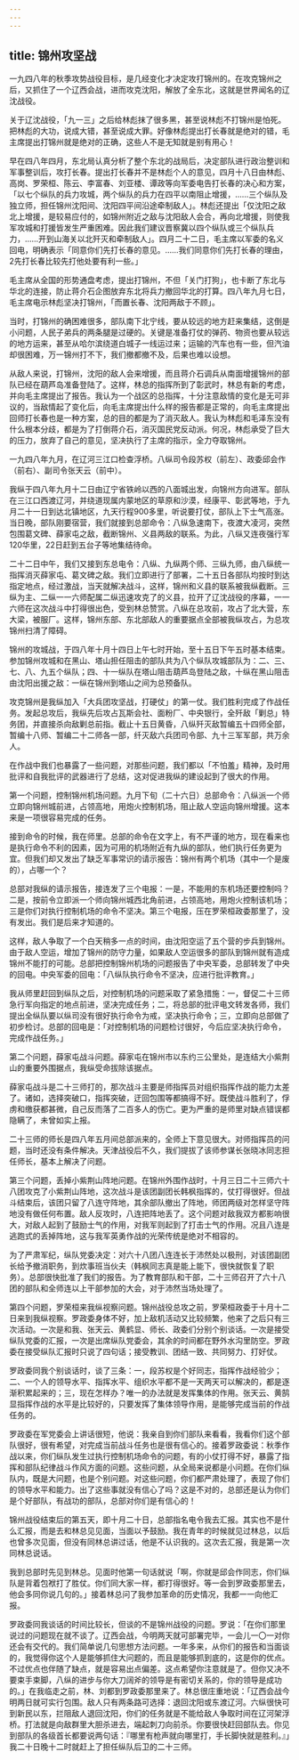```yaml
---
---
---
```

title: 锦州攻坚战
---




一九四八年的秋季攻势战役目标，是几经变化才决定攻打锦州的。在攻克锦州之后，又抓住了一个辽西会战，进而攻克沈阳，解放了全东北，这就是世界闻名的辽沈战役。

关于辽沈战役，「九一三」之后给林彪抹了很多黑，甚至说林彪不打锦州是怕死。把林彪的大功，说成大错，甚至说成大罪。好像林彪提出打长春就是绝对的错，毛主席提出打锦州就是绝对的正确，这些人不是无知就是别有用心！

早在四八年四月，东北局认真分析了整个东北的战局后，决定部队进行政治整训和军事整训后，攻打长春。提出打长春并不是林彪个人的意见，四月十八日由林彪、高岗、罗荣桓、陈云、李富春、刘亚楼、谭政等向军委电告打长春的决心和方案，「以七个纵队的兵力攻城，两个纵队的兵力在四平以南阻止增援，……三个纵队及独立师，担任锦州沈阳间、沈阳四平间沿途牵制敌人」。林彪还提出「仅沈阳之敌北上增援，是较易应付的，如锦州附近之敌与沈阳敌人会合，再向北增援，则使我军攻城和打援皆发生严重困难。因此我们建议晋察冀以四个纵队或三个纵队兵力，……开到山海关以北歼灭和牵制敌人」。四月二十二日，毛主席以军委的名义回电，明确表示「同意你们先打长春的意见。……我们同意你们先打长春的理由，2先打长春比较先打他处要有利一些。」

毛主席从全国的形势通盘考虑，提出打锦州，不但「关门打狗」，也卡断了东北与华北的连接，防止蒋介石企图放弃东北将兵力撤回华北的打算。四八年九月七日，毛主席电示林彪坚决打锦州，「而置长春、沈阳两敌于不顾」。

当时，打锦州的确困难很多，部队南下北宁线，要从较远的地方赶来集结，这倒是小问题，人民子弟兵的两条腿是过硬的。关键是准备打仗的弹药、物资也要从较远的地方运来，甚至从哈尔滨绕道白城子一线运过来；运输的汽车也有一些，但汽油却很困难，万一锦州打不下，我们撤都撤不及，后果也难以设想。

从敌人来说，打锦州，沈阳的敌人会来增援，而且蒋介石调兵从南面增援锦州的部队已经在葫芦岛准备登陆了。这样，林总的指挥所到了彰武时，林总有新的考虑，并向毛主席提出了报告。我认为一个战区的总指挥，十分注意敌情的变化是无可非议的，当敌情起了变化后，向毛主席提出什么样的报告都是正常的，向毛主席提出回师打长春也是一种方案，总的目的都是为了消灭敌人。我认为林彪和毛泽东没有什么根本分歧，都是为了打倒蒋介石，消灭国民党反动派。何况，林彪承受了巨大的压力，放弃了自己的意见，坚决执行了主席的指示，全力夺取锦州。



一九四八年九月，在辽河三江口检查浮桥。八纵司令段苏权（前左）、政委邱会作（前右）、副司令张天云（前中）。

我纵于四八年九月十二日由辽宁省铁岭以西的八面城出发，向锦州方向进军。部队在三江口西渡辽河，并绕道现属内蒙地区的草原和沙漠，经康平、彰武等地，于九月二十一日到达北镇地区，九天行程900多里，听说要打仗，部队上下士气高涨。当日晚，部队刚要宿营，我们就接到总部命令：八纵急速南下，夜渡大凌河，突然包围葛文碑、薛家屯之敌，截断锦州、义县两敌的联系。为此，八纵又连夜强行军120华里，22日赶到五台子等地集结待命。

二十二日中午，我们又接到东总电令：八纵、九纵两个师、三纵九师，由八纵统一指挥消灭薛家屯、葛文碑之敌。我们立即进行了部署，二十五日各部队均按时到达指定地点，经过激战，当天就解决战斗，这样，锦州和义县的联系被我纵截断。三纵为主、二纵一一六师配属二纵迅速攻克了的义县，拉开了辽沈战役的序幕，一一六师在这次战斗中打得很出色，受到林总赞赏。八纵在总攻前，攻占了北大营，东大梁，被服厂。这样，锦州东部、东北部敌人的重要据点全部被我纵攻占，为总攻锦州扫清了障碍。

锦州的攻城战，于四八年十月十四日上午七时开始，至十五日下午五时基本结束。参加锦州攻城和在黑山、塔山担任阻击的部队共为八个纵队攻城部队为：二、三、七、八、九五个纵队；四、十一纵队在塔山阻击葫芦岛登陆之敌，十纵在黑山阻击由沈阳出援之敌：一纵在锦州到塔山之间为总预备队。

攻克锦州是我纵加入「大兵团攻坚战，打硬仗」的第一仗。我们胜利完成了作战任务。发起总攻后，我纵先后攻占瓦斯会社、面粉厂、中央银行，全歼敌「剿总」特务团，并直接杀向敌剿总前指。截止十五日黄昏，八纵歼灭敌暂编五十四师全部，暂编十八师、暂编二十二师各一部，纤灭敌六兵团司令部、九十三军军部，共万余人。

在作战中我们也暴露了一些问题，对那些问题，我们都以「不怕羞」精神，及时用批评和自我批评的武器进行了总结，这对促进我纵的建设起到了很大的作用。

第一个问题，控制锦州机场问题。九月下旬（二十六日）总部命令：八纵派一个师立即向锦州城前进，占领高地，用炮火控制机场，阻止敌人空运向锦州增援。这本来是一项很容易完成的任务。

接到命令的时候，我在师里。总部的命令在文字上，有不严谨的地方，现在看来也是执行命令不利的因素，因为可用的机场附近有九纵的部队，他们执行任务更为宜。但我们却又发出了缺乏军事常识的请示报告：锦州有两个机场（其中一个是废的），占哪一个？

总部对我纵的请示报告，接连发了三个电报：一是，不能用的东机场还要控制吗？二是，按前令立即派一个师向锦州城西北角前进，占领高地，用炮火控制该机场；三是你们对执行控制机场的命令不坚决。第三个电报，压在罗荣桓政委那里了，没有发出。我们是后来才知道的。

这样，敌人争取了一个白天稍多一点的时间，由沈阳空运了五个营的步兵到锦州。由于敌人空运，增加了锦州的防守力量，如果敌人空运很多的部队到锦州就有造成锦州不能打的可能。总部把控制锦州机场的问题报告了中央军委，总部转发了中央的回电。中央军委的回电：「八纵队执行命令不坚决，应进行批评教育。」

我从师里赶回到纵队之后，对控制机场的问题采取了紧急措施：一，督促二十三师急行军向指定的地点前进，坚决完成任务；二，将总部的批评电文转发各师，我们提出全纵队要以纵司没有很好执行命令为戒，坚决执行命令；三，立即向总部做了初步检讨。总部的回电是：「对控制机场的问题检讨很好，今后应坚决执行命令，完成作战任务。」

第二个问题，薛家屯战斗问题。薛家屯在锦州市以东约三公里处，是连结大小紫荆山的重要外围据点，我纵受命拔除该据点。

薛家屯战斗是二十三师打的，那次战斗主要是师指挥员对组织指挥作战的能力太差了。诸如，选择突破口，指挥突破，迂回包围等都搞得不好。既使战斗胜利了，俘虏和缴获都甚微，自己反而落了二百多人的伤亡。更为严重的是师里对缺点错误都隐瞒了，未曾如实上报。

二十三师的师长是四八年五月间总部派来的，全师上下意见很大。对师指挥员的问题，当时还没有条件解决。天津战役后不久，我们提拔了该师参谋长张晓冰同志担任师长，基本上解决了问题。

第三个问题，丢掉小紫荆山阵地问题。在锦州外围作战时，十月三日二十三师六十八团攻克了小紫荆山阵地，这次战斗是该团副团长韩枫指挥的，仗打得很好。但战斗结束后，该团只留了八连守阵地，其余部队撤出了阵地，师团两级对怎样坚守阵地没有做任何布置。敌人反攻时，八连把阵地丢了。这个问题对敌我双方都影响很大，对敌人起到了鼓励士气的作用，对我军则起到了打击士气的作用。况且八连是逃跑式的丢掉阵地，这与我军英勇作战的光荣传统是绝对不相容的。

为了严肃军纪，纵队党委决定：对六十八团八连连长于沛然处以极刑，对该团副团长给予撤消职务，到炊事班当伙夫（韩枫同志真是能上能下，很快就恢复了职务）。总部很快批准了我们的报告。为了教育部队和干部，二十三师召开了六十八团的部队和全师连以上干部参加的大会，对于沛然当场处理了。

第四个问题，罗荣桓来我纵视察问题。锦州战役总攻之前，罗荣桓政委于十月十二日来到我纵视察。罗政委身体不好，加上敌机活动又比较频繁，他来了之后只有三次活动。一次是和我、张天云、黄鹤显、师长、政委们分别个别谈话。一次是接受纵队党委的汇报，一次是出席纵队党委会，其余的时间都在野外水沟里防空。罗政委在接受纵队汇报时只说了四句话；接受教训、团结一致、共同努力、打好仗。

罗政委同我个别谈话时，谈了三条：一，段苏权是个好同志，指挥作战经验少；二、一个人的领导水平、指挥水平、组织水平都不是一天两天可以解决的，都是逐渐积累起来的；三，现在怎样办？唯一的办法就是发挥集体的作用。张天云、黄鹄显指挥作战的水平是比较好的，只要发挥了集体领导作用，是能够完成当前的作战任务的。

罗政委在军党委会上讲话很短，他说：我亲自到你们部队来看看，我看你们这个部队很好，很有希望，对完成当前战斗任务也是很有信心的。接着罗政委说：秋季作战以来，你们纵队发生过执行控制机场命令的问题，有的小仗打得不好，暴露了指挥和部队纪律战斗作风方面的问题。这些问题，从全局来说都是小问题。在你们纵队内，既是大问题，也是个别问题。对这些问题，你们都严肃处理了，表现了你们的领导水平和能力。出了这些事就没有信心了吗？这是不对的，总部还是认为你们是个好部队，有战功的部队，总部对你们是有信心的！

锦州战役结束后的第五天，即十月二十日，总部指名电令我去汇报。其实也不是什么汇报，而是去和林总见见面，当面以予鼓励。我在青年的时候就见过林总，以后也曾多次见面，但没有同林总讲过话，他是不认识我的。这次去汇报，我是第一次同林总说话。

我到总部时先见到林总。见面时他第一句话就说「啊，你就是邱会作同志，你们纵队是背着包袱打了胜仗。你们同大家一样，都打得很好。等一会到罗政委那里去，他会多同你说几句的。」接着林总问了我参加革命的历史情况，我都一一向他汇报。

罗政委同我谈话的时间比较长，但谈的不是锦州战役的问题。罗说：「在你们那里说过的问题现在就不谈了。辽西会战，今明两天就可部署完毕，一会儿一〇一对你还会有交代的。我们简单说几句思想方法问题。一年多来，从你们的报告和当面谈的，我觉得你这个人是能够抓住大问题的，而且是能够抓到底的，这是你的优点。不过优点也伴随了缺点，就是容易出点偏差。这点希望你注意就是了。但你又决不要束手束脚，八纵的进步与你大刀阔斧的领导是有密切关系的，你的领导是成功的。」在我临走之前，林、刘都到罗政委那里来了。林总很庄重地说：「辽西会战今明两日就可实行包围。敌人只有两条路可选择：退回沈阳或东渡辽河。六纵很快可到新民以东，拦阻敌人退回沈阳，你们的任务就是不能给敌人争取时间在辽河架浮桥。打法就是向敌群里大胆杀进去，端起刺刀向前杀。你要很快赶回部队去。你见到部队的各级首长都要说两句话：『哪里有枪声就向哪里打，手长脚快就是胜利。』」我二十日晚十二时就赶上了担任纵队后卫的二十三师。
